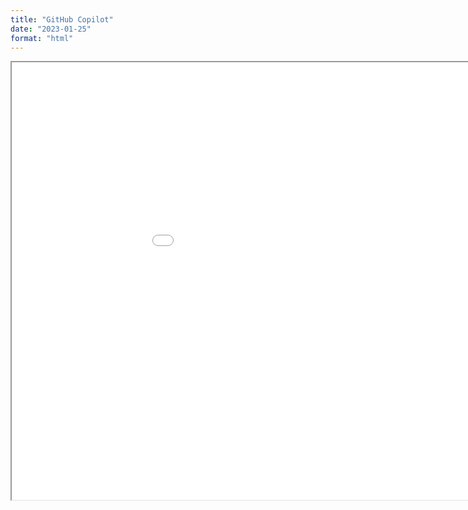 ```yaml
---
title: "GitHub Copilot"
date: "2023-01-25"
format: "html"
---
```


```{=html}
<iframe width="1050" height="700" src="../../presentations/2023-01-25_github-copilot/slides/2023-01-25_github-copilot.html"></iframe>
```